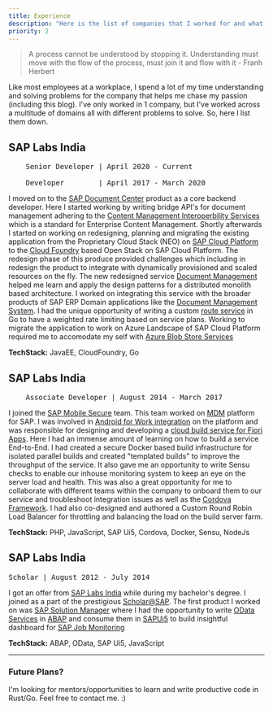 ```yaml
---
title: Experience
description: "Here is the list of companies that I worked for and what I learned from each one of them."
priority: 2
---
```


> A process cannot be understood by stopping it. Understanding must move with the flow of the process, must join it and flow with it - Franh Herbert

Like most employees at a workplace, I spend a lot of my time understanding and solving problems for the company that helps me chase my passion (including this blog). I've only worked in 1 company, but I've worked across a multitude of domains all with different problems to solve.
So, here I list them down.

## SAP Labs India

<pre>
    Senior Developer | April 2020 - Current<br/>
    Developer        | April 2017 - March 2020
</pre>

I moved on to the [SAP Document Center](https://mdocs.sap.com/mcm/public/start/index.jsp) product as a core backend developer. Here I started working by writing bridge API's  for document management adhering to the [Content Management Interoperbility Services](https://chemistry.apache.org/project/cmis.html) which is a standard for Enterprise Content Management. Shortly afterwards I started on working on redesigning, planning and migrating the existing application from the Proprietary Cloud Stack (NEO) on [SAP Cloud Platform](https://cloudplatform.sap.com/index.html) to the [Cloud Foundry](https://www.cloudfoundry.org/) based Open Stack on SAP Cloud Platform. The redesign phase of this produce provided challenges which including in redesign the product to integrate with dynamically provisioned and scaled resources on the fly. The new redesigned service [Document Management](https://discovery-center.cloud.sap/#/servicessearch/document%20management) helped me learn and apply the design patterns for a distributed monolith based architecture. I worked on integrating this service with the broader products of SAP ERP Domain applications like the [Document Management System](https://wiki.scn.sap.com/wiki/display/PLM/SAP+Document+Management+System). I had the unique opportunity of writing a custom [route service](https://docs.cloudfoundry.org/services/route-services.html) in Go to have a weighted rate limiting based on service plans. Working to migrate the application to work on Azure Landscape of SAP Cloud Platform required me to accomodate my self with [Azure Blob Store Services](https://azure.microsoft.com/en-us/services/storage/blobs/)

**TechStack:** JavaEE, CloudFoundry, Go


## SAP Labs India

<pre>
    Associate Developer | August 2014 - March 2017
</pre>
I joined the [SAP Mobile Secure](https://portal.sapmobilesecure.com/) team. This team worked on [MDM](https://en.wikipedia.org/wiki/Mobile_device_management) platform for SAP.
I was involved in [Android for Work integration](https://blogs.sap.com/2015/05/18/introducing-android-for-work-for-sap-mobile-secure/)
on the platform and was responsible for designing and developing a [cloud build service for Fiori Apps](https://blogs.sap.com/2018/01/24/create-a-fiori-client-with-the-cloud-build-service-for-on-premise-fiori-launchpad/). Here I had an immense amount of learning on how to build a service End-to-End. I had created a secure Docker based build infrastructure for isolated parallel builds and created "templated builds" to improve the throughput of the service. It also gave me an opportunity to write Sensu checks to enable our inhouse monitoring system to keep an eye on the server load and health. This was also a great opportunity for me to collaborate with different teams within the company to onboard them to our service and troubleshoot integration issues as well as the [Cordova Framework](https://cordova.apache.org/). I had also co-designed and authored a Custom Round Robin Load Balancer for throttling and balancing the load on the build server farm.

**TechStack:** PHP, JavaScript, SAP Ui5, Cordova, Docker, Sensu, NodeJs

## SAP Labs India

<pre>
Scholar | August 2012 - July 2014 
</pre>
I got an offer from [SAP Labs India](https://www.sap.com/india/about.html) while during my bachelor's degree. 
I joined as a part of the prestigious [Scholar@SAP](https://www.sap.com/india/about/careers/students-graduates/vocational-training/india.html).
The first product I worked on was [SAP Solution Manager](https://support.sap.com/en/alm/solution-manager.html) where I had the opportunity to write [OData Services](https://www.odata.org/) in [ABAP](https://community.sap.com/topics/abap) and consume them in [SAPUi5](https://ui5.sap.com/) to build insightful dashboard for [SAP Job Monitoring](https://support.sap.com/en/alm/solution-manager/expert-portal/job-monitoring.html)

**TechStack:** ABAP, OData, SAP Ui5, JavaScript

---

### Future Plans?

I'm looking for mentors/opportunities to learn and write productive code in Rust/Go.
Feel free to contact me. :) 

